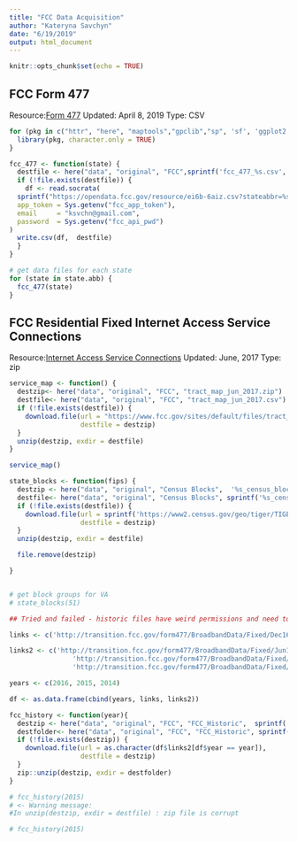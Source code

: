 ```yaml
---
title: "FCC Data Acquisition"
author: "Kateryna Savchyn"
date: "6/19/2019"
output: html_document
---
```


```r
knitr::opts_chunk$set(echo = TRUE)
```

## FCC Form 477

Resource:[Form 477](https://opendata.fcc.gov/Wireline/Fixed-Broadband-Deployment-Data-Dec-2017-Status-V2/ei6b-6aiz)
Updated: April 8, 2019
Type: CSV


```r
for (pkg in c("httr", "here", "maptools","gpclib","sp", 'sf', 'ggplot2', 'ggmap', 'osmdata', 'tidyverse', 'tigris', 'acs', "RSocrata")) {
  library(pkg, character.only = TRUE)
}
```

```r


fcc_477 <- function(state) {
  destfile <- here("data", "original", "FCC",sprintf('fcc_477_%s.csv', state))
  if (!file.exists(destfile)) {
    df <- read.socrata(
  sprintf("https://opendata.fcc.gov/resource/ei6b-6aiz.csv?stateabbr=%s",state),
  app_token = Sys.getenv("fcc_app_token"),
  email     = "ksvchn@gmail.com",
  password  = Sys.getenv("fcc_api_pwd")
)
  write.csv(df,  destfile)
  }
}

# get data files for each state
for (state in state.abb) {
  fcc_477(state)
}


```

## FCC Residential Fixed Internet Access Service Connections
Resource:[Internet Access  Service Connections](https://www.fcc.gov/reports-research/maps/residential-fixed-internet-access-service-connections-per-1000-households-by-census-tract/)
Updated: June, 2017
Type: zip


```r
service_map <- function() {
  destzip<- here("data", "original", "FCC", "tract_map_jun_2017.zip")
  destfile<- here("data", "original", "FCC", "tract_map_jun_2017.csv")
  if (!file.exists(destfile)) {
    download.file(url = "https://www.fcc.gov/sites/default/files/tract_map_jun_2017.zip",
                  destfile = destzip)
  }
  unzip(destzip, exdir = destfile)
}

service_map()

```

```r
state_blocks <- function(fips) {
  destzip <- here("data", "original", "Census Blocks",  '%s_census_blocks')
  destfile<- here("data", "original", "Census Blocks", sprintf('%s_census_blocks', fips))
  if (!file.exists(destfile)) {
    download.file(url = sprintf('https://www2.census.gov/geo/tiger/TIGER2018/BG/tl_2018_%s_bg.zip', fips),
                  destfile = destzip)
  }
  unzip(destzip, exdir = destfile)

  file.remove(destzip)

}


# get block groups for VA
# state_blocks(51)

```

```r
## Tried and failed - historic files have weird permissions and need to be transported via SFTP. Reference XWiki /Analysis page on FCC data for more information.

links <- c('http://transition.fcc.gov/form477/BroadbandData/Fixed/Dec16/Version%202/US-Fixed-without-satellite-Dec2016.zip','http://transition.fcc.gov/form477/BroadbandData/Fixed/Dec15/Version%204/US-Fixed-without-Satellite-Dec2015.zip','http://transition.fcc.gov/form477/BroadbandData/Fixed/Dec14/Version%203/US-Fixed-without-Satellite-Dec2014.zip')

links2 <- c('http://transition.fcc.gov/form477/BroadbandData/Fixed/Jun16/Version%202/US-Fixed-without-Satellite-Jun2016.zip',
                'http://transition.fcc.gov/form477/BroadbandData/Fixed/Dec15/Version%204/US-Fixed-without-Satellite-Dec2015.zip',
                'http://transition.fcc.gov/form477/BroadbandData/Fixed/Dec14/Version2/US-Fixed-without-Satellite-Dec2014.zip')

years <- c(2016, 2015, 2014)

df <- as.data.frame(cbind(years, links, links2))

fcc_history <- function(year){
  destzip <- here("data", "original", "FCC", "FCC_Historic",  sprintf('%s_fcc.zip', year))
  destfolder<- here("data", "original", "FCC", "FCC_Historic", sprintf('%s_fcc', year))
  if (!file.exists(destzip)) {
    download.file(url = as.character(df$links2[df$year == year]),
                  destfile = destzip)
  }
  zip::unzip(destzip, exdir = destfolder)
}

# fcc_history(2015) 
# <- Warning message:
#In unzip(destzip, exdir = destfile) : zip file is corrupt

# fcc_history(2015)

```
